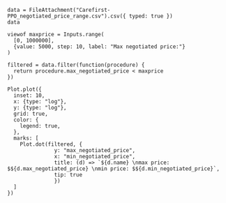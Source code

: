 ```ojs
data = FileAttachment("Carefirst-PPO_negotiated_price_range.csv").csv({ typed: true })
data
```

```ojs
viewof maxprice = Inputs.range(
  [0, 1000000], 
  {value: 5000, step: 10, label: "Max negotiated price:"}
)
```

```ojs
filtered = data.filter(function(procedure) {
  return procedure.max_negotiated_price < maxprice
})
```

```ojs
Plot.plot({
  inset: 10,  
  x: {type: "log"},
  y: {type: "log"},
  grid: true,
  color: {
    legend: true,
  },
  marks: [
    Plot.dot(filtered, {
 		       y: "max_negotiated_price",
   		       x: "min_negotiated_price",
		       title: (d) => `${d.name} \nmax price: $${d.max_negotiated_price} \nmin price: $${d.min_negotiated_price}`,
		       tip: true
		       })
  ]
})
```

